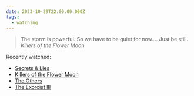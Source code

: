 ```yaml
---
date: 2023-10-29T22:00:00.000Z
tags:
  - watching
---
```

> The storm is powerful. So we have to be quiet for now.... Just be still.
> <cite><i>Killers of the Flower Moon</i></cite>

Recently watched:

* [Secrets & Lies](https://letterboxd.com/film/secrets-lies/)
* [Killers of the Flower Moon](https://letterboxd.com/film/killers-of-the-flower-moon/)
* [The Others](https://letterboxd.com/film/the-others/)
* [The Exorcist III](https://letterboxd.com/film/the-exorcist-iii/)
